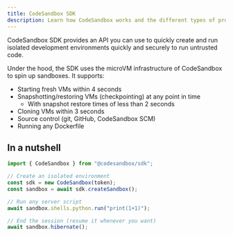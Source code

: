 ```yaml
---
title: CodeSandbox SDK
description: Learn how CodeSandbox works and the different types of projects you can create and develop.
---
```



<Hero
  title="CodeSandbox SDK"
  subtitle="Programmatically spin up development environments"
/>

CodeSandbox SDK provides an API you can use to quickly create and run isolated development environments quickly and securely to run untrusted code.

Under the hood, the SDK uses the microVM infrastructure of CodeSandbox to spin up sandboxes. It supports:

- Starting fresh VMs within 4 seconds
- Snapshotting/restoring VMs (checkpointing) at any point in time
  - With snapshot restore times of less than 2 seconds
- Cloning VMs within 3 seconds
- Source control (git, GitHub, CodeSandbox SCM)
- Running any Dockerfile

## In a nutshell

```js
import { CodeSandbox } from "@codesandbox/sdk";

// Create an isolated environment
const sdk = new CodeSandbox(token);
const sandbox = await sdk.createSandbox();

// Run any server script
await sandbox.shells.python.run("print(1+1)");

// End the session (resume it whenever you want)
await sandbox.hibernate();
```
